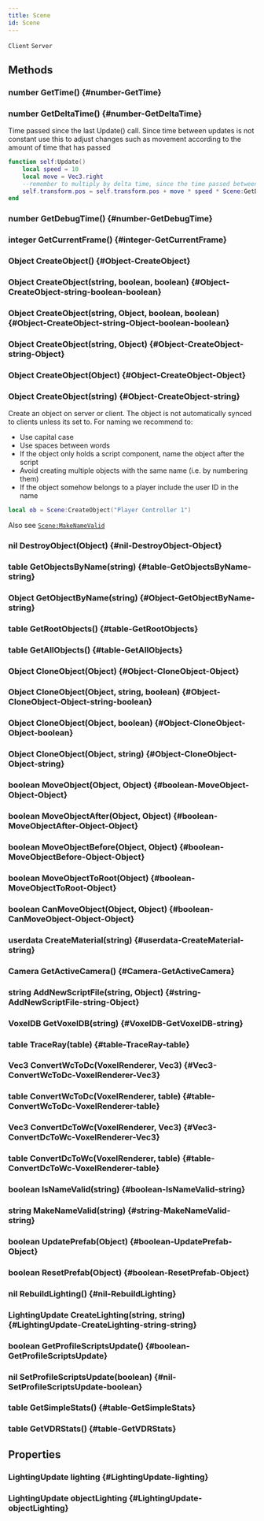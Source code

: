 ```yaml
---
title: Scene
id: Scene
---
```

`Client`
`Server`

## Methods

### number GetTime() {#number-GetTime}

### number GetDeltaTime() {#number-GetDeltaTime}

Time passed since the last Update() call. Since time between updates is not constant use this to adjust changes such as movement according to the amount of time that has passed
```lua
function self:Update()
    local speed = 10
    local move = Vec3.right
    --remember to multiply by delta time, since the time passed between each Update() is not constant
    self.transform.pos = self.transform.pos + move * speed * Scene:GetDeltaTime() 
end
```
### number GetDebugTime() {#number-GetDebugTime}

### integer GetCurrentFrame() {#integer-GetCurrentFrame}

### Object CreateObject() {#Object-CreateObject}

### Object CreateObject(string, boolean, boolean) {#Object-CreateObject-string-boolean-boolean}

### Object CreateObject(string, Object, boolean, boolean) {#Object-CreateObject-string-Object-boolean-boolean}

### Object CreateObject(string, Object) {#Object-CreateObject-string-Object}

### Object CreateObject(Object) {#Object-CreateObject-Object}

### Object CreateObject(string) {#Object-CreateObject-string}
Create an object on server or client. The object is not automatically synced to clients unless its set to.
For naming we recommend to: 
* Use capital case 
* Use spaces between words
* If the object only holds a script component, name the object after the script
* Avoid creating multiple objects with the same name (i.e. by numbering them)
* If the object somehow belongs to a player include the user ID in the name
```lua
local ob = Scene:CreateObject("Player Controller 1")
```

Also see [`Scene:MakeNameValid`](#string-MakeNameValid-string)

### nil DestroyObject(Object) {#nil-DestroyObject-Object}

### table GetObjectsByName(string) {#table-GetObjectsByName-string}

### Object GetObjectByName(string) {#Object-GetObjectByName-string}

### table GetRootObjects() {#table-GetRootObjects}

### table GetAllObjects() {#table-GetAllObjects}

### Object CloneObject(Object) {#Object-CloneObject-Object}

### Object CloneObject(Object, string, boolean) {#Object-CloneObject-Object-string-boolean}

### Object CloneObject(Object, boolean) {#Object-CloneObject-Object-boolean}

### Object CloneObject(Object, string) {#Object-CloneObject-Object-string}

### boolean MoveObject(Object, Object) {#boolean-MoveObject-Object-Object}

### boolean MoveObjectAfter(Object, Object) {#boolean-MoveObjectAfter-Object-Object}

### boolean MoveObjectBefore(Object, Object) {#boolean-MoveObjectBefore-Object-Object}

### boolean MoveObjectToRoot(Object) {#boolean-MoveObjectToRoot-Object}

### boolean CanMoveObject(Object, Object) {#boolean-CanMoveObject-Object-Object}

### userdata CreateMaterial(string) {#userdata-CreateMaterial-string}

### Camera GetActiveCamera() {#Camera-GetActiveCamera}

### string AddNewScriptFile(string, Object) {#string-AddNewScriptFile-string-Object}

### VoxelDB GetVoxelDB(string) {#VoxelDB-GetVoxelDB-string}

### table TraceRay(table) {#table-TraceRay-table}

### Vec3 ConvertWcToDc(VoxelRenderer, Vec3) {#Vec3-ConvertWcToDc-VoxelRenderer-Vec3}

### table ConvertWcToDc(VoxelRenderer, table) {#table-ConvertWcToDc-VoxelRenderer-table}

### Vec3 ConvertDcToWc(VoxelRenderer, Vec3) {#Vec3-ConvertDcToWc-VoxelRenderer-Vec3}

### table ConvertDcToWc(VoxelRenderer, table) {#table-ConvertDcToWc-VoxelRenderer-table}

### boolean IsNameValid(string) {#boolean-IsNameValid-string}

### string MakeNameValid(string) {#string-MakeNameValid-string}

### boolean UpdatePrefab(Object) {#boolean-UpdatePrefab-Object}

### boolean ResetPrefab(Object) {#boolean-ResetPrefab-Object}

### nil RebuildLighting() {#nil-RebuildLighting}

### LightingUpdate CreateLighting(string, string) {#LightingUpdate-CreateLighting-string-string}

### boolean GetProfileScriptsUpdate() {#boolean-GetProfileScriptsUpdate}

### nil SetProfileScriptsUpdate(boolean) {#nil-SetProfileScriptsUpdate-boolean}

### table GetSimpleStats() {#table-GetSimpleStats}

### table GetVDRStats() {#table-GetVDRStats}

## Properties

### LightingUpdate lighting {#LightingUpdate-lighting}

### LightingUpdate objectLighting {#LightingUpdate-objectLighting}

